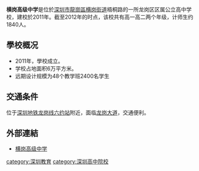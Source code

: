 {{Unreferenced|time=2021-05-01T03:15:23+00:00}}
{{Infobox School
| name = 横岗高级中学
| other_name = 
| image = 
| motto = 励志敦品，博爱厚学
| established = 2011年
| type = 公立高中
| religion = 
| affiliation = 龍崗區政府
| district = [[龍崗區|龍崗區]]
| grades = 高一至高三
| president = 
| principal = 孙伟琼
| dean = 
| college = 
| house = 
| sc =
| cs =  
| faculty = 
| staff = 
| students = 近2400
| athletics = 
| conference = 
| colors = 
| mascot = 
| magazine = 
| free_label = 
| free_text = 
| free_label2 = 
| free_text2 = 
| free_label3 = 
| free_text3 = 
| address =[[深圳市|深圳]][[龍崗區|龍崗區]][[横岗街道|横岗街道]]梧桐路
| tel = 
| fax = 
| mail = 
| website = [http://hggjzx.szlg.edu.cn/Index.html 横岗高级中学網站]
}}

'''横岗高级中学'''是位於[[深圳市|深圳市]][[龍崗區|龍崗區]][[横岗街道|横岗街道]]梧桐路的一所龙岗区区属公立高中学校，建校於2011年。截至2012年的时点，该校共有高一高二两个年级，计师生约1840人。

==學校概况==
* 2011年，學校成立。
* 学校占地面积6万平方米。
* 远期设计规模为48个教学班2400名学生

==交通条件==
位于[[深圳地铁|深圳地铁]][[龙岗线|龙岗线]][[六约站|六约站]]附近，面临[[龙岗大道|龙岗大道]]，交通便利。

==外部連結==
*[http://hggjzx.szlg.edu.cn/Index.html 横岗高级中学] {{Wayback|url=http://hggjzx.szlg.edu.cn/Index.html |date=20160220090241 }}

[[category:深圳教育|category:深圳教育]]
[[category:深圳高中院校|category:深圳高中院校]]
{{深圳普通高中院校}}
{{学校小作品}}